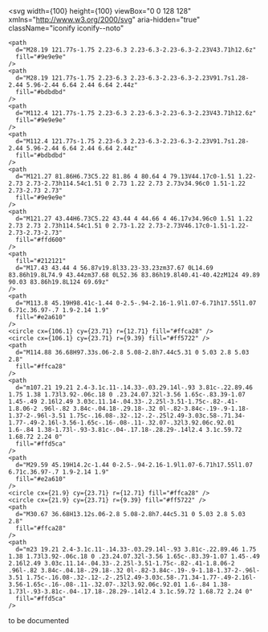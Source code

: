<br />
<br />

<svg
    width={100}
    height={100}
    viewBox="0 0 128 128"
    xmlns="http://www.w3.org/2000/svg"
    aria-hidden="true"
    className="iconify iconify--noto"
  >
    <path
      d="M28.19 121.77s-1.75 2.23-6.3 2.23-6.3-2.23-6.3-2.23V43.71h12.6z"
      fill="#9e9e9e"
    />
    <path
      d="M28.19 121.77s-1.75 2.23-6.3 2.23-6.3-2.23-6.3-2.23V91.7s1.28-2.44 5.96-2.44 6.64 2.44 6.64 2.44z"
      fill="#bdbdbd"
    />
    <path
      d="M112.4 121.77s-1.75 2.23-6.3 2.23-6.3-2.23-6.3-2.23V43.71h12.6z"
      fill="#9e9e9e"
    />
    <path
      d="M112.4 121.77s-1.75 2.23-6.3 2.23-6.3-2.23-6.3-2.23V91.7s1.28-2.44 5.96-2.44 6.64 2.44 6.64 2.44z"
      fill="#bdbdbd"
    />
    <path
      d="M121.27 81.86H6.73C5.22 81.86 4 80.64 4 79.13V44.17c0-1.51 1.22-2.73 2.73-2.73h114.54c1.51 0 2.73 1.22 2.73 2.73v34.96c0 1.51-1.22 2.73-2.73 2.73"
      fill="#9e9e9e"
    />
    <path
      d="M121.27 43.44H6.73C5.22 43.44 4 44.66 4 46.17v34.96c0 1.51 1.22 2.73 2.73 2.73h114.54c1.51 0 2.73-1.22 2.73-2.73V46.17c0-1.51-1.22-2.73-2.73-2.73"
      fill="#ffd600"
    />
    <path
      fill="#212121"
      d="M17.43 43.44 4 56.87v19.8l33.23-33.23zm37.67 0L14.69 83.86h19.8L74.9 43.44zm37.68 0L52.36 83.86h19.8l40.41-40.42zM124 49.89 90.03 83.86h19.8L124 69.69z"
    />
    <path
      d="M113.8 45.19H98.41c-1.44 0-2.5-.94-2.16-1.9l1.07-6.71h17.55l1.07 6.71c.36.97-.7 1.9-2.14 1.9"
      fill="#e2a610"
    />
    <circle cx={106.1} cy={23.71} r={12.71} fill="#ffca28" />
    <circle cx={106.1} cy={23.71} r={9.39} fill="#ff5722" />
    <path
      d="M114.88 36.68H97.33s.06-2.8 5.08-2.8h7.44c5.31 0 5.03 2.8 5.03 2.8"
      fill="#ffca28"
    />
    <path
      d="m107.21 19.21 2.4-3.1c.11-.14.33-.03.29.14l-.93 3.81c-.22.89.46 1.75 1.38 1.73l3.92-.06c.18 0 .23.24.07.32l-3.56 1.65c-.83.39-1.07 1.45-.49 2.16l2.49 3.03c.11.14-.04.33-.2.25l-3.51-1.75c-.82-.41-1.8.06-2 .96l-.82 3.84c-.04.18-.29.18-.32 0l-.82-3.84c-.19-.9-1.18-1.37-2-.96l-3.51 1.75c-.16.08-.32-.12-.2-.25l2.49-3.03c.58-.71.34-1.77-.49-2.16l-3.56-1.65c-.16-.08-.11-.32.07-.32l3.92.06c.92.01 1.6-.84 1.38-1.73l-.93-3.81c-.04-.17.18-.28.29-.14l2.4 3.1c.59.72 1.68.72 2.24 0"
      fill="#ffd5ca"
    />
    <path
      d="M29.59 45.19H14.2c-1.44 0-2.5-.94-2.16-1.9l1.07-6.71h17.55l1.07 6.71c.36.97-.7 1.9-2.14 1.9"
      fill="#e2a610"
    />
    <circle cx={21.9} cy={23.71} r={12.71} fill="#ffca28" />
    <circle cx={21.9} cy={23.71} r={9.39} fill="#ff5722" />
    <path
      d="M30.67 36.68H13.12s.06-2.8 5.08-2.8h7.44c5.31 0 5.03 2.8 5.03 2.8"
      fill="#ffca28"
    />
    <path
      d="m23 19.21 2.4-3.1c.11-.14.33-.03.29.14l-.93 3.81c-.22.89.46 1.75 1.38 1.73l3.92-.06c.18 0 .23.24.07.32l-3.56 1.65c-.83.39-1.07 1.45-.49 2.16l2.49 3.03c.11.14-.04.33-.2.25l-3.51-1.75c-.82-.41-1.8.06-2 .96l-.82 3.84c-.04.18-.29.18-.32 0l-.82-3.84c-.19-.9-1.18-1.37-2-.96l-3.51 1.75c-.16.08-.32-.12-.2-.25l2.49-3.03c.58-.71.34-1.77-.49-2.16l-3.56-1.65c-.16-.08-.11-.32.07-.32l3.92.06c.92.01 1.6-.84 1.38-1.73l-.93-3.81c-.04-.17.18-.28.29-.14l2.4 3.1c.59.72 1.68.72 2.24 0"
      fill="#ffd5ca"
    />
  </svg>

  to be documented 